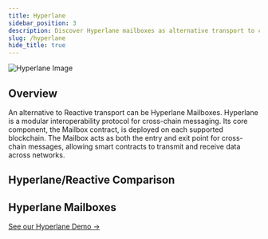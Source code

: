 ```yaml
---
title: Hyperlane
sidebar_position: 3
description: Discover Hyperlane mailboxes as alternative transport to callback proxy contracts for providing cross-chain communication.
slug: /hyperlane
hide_title: true
---
```



![Hyperlane Image](./img/hyperlane.jpg)

## Overview

An alternative to Reactive transport can be Hyperlane Mailboxes. Hyperlane is a modular interoperability protocol for cross-chain messaging. Its core component, the Mailbox contract, is deployed on each supported blockchain. The Mailbox acts as both the entry and exit point for cross-chain messages, allowing smart contracts to transmit and receive data across networks.

## Hyperlane/Reactive Comparison

<TransportComparisonTable />

## Hyperlane Mailboxes

<MailboxAddressTable />

[See our Hyperlane Demo →](https://github.com/Reactive-Network/reactive-smart-contract-demos/tree/main/src/demos/hyperlane)